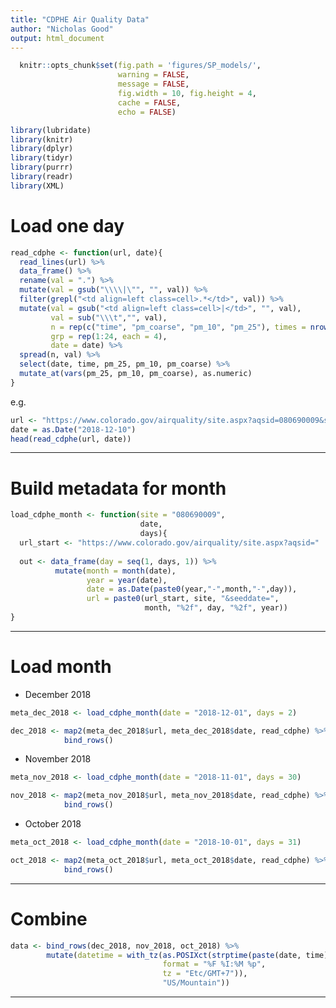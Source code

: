 ```yaml
---
title: "CDPHE Air Quality Data"
author: "Nicholas Good"
output: html_document
---
```


```r
  knitr::opts_chunk$set(fig.path = 'figures/SP_models/',
                        warning = FALSE,
                        message = FALSE,
                        fig.width = 10, fig.height = 4,
                        cache = FALSE,
                        echo = FALSE)
```

```r
library(lubridate)
library(knitr)
library(dplyr)
library(tidyr)
library(purrr)
library(readr)
library(XML)
```

# Load one day

```r
read_cdphe <- function(url, date){
  read_lines(url) %>%
  data_frame() %>%
  rename(val = ".") %>%
  mutate(val = gsub("\\\\|\"", "", val)) %>%
  filter(grepl("<td align=left class=cell>.*</td>", val)) %>%
  mutate(val = gsub("<td align=left class=cell>|</td>", "", val),
         val = sub("\\\t","", val),
         n = rep(c("time", "pm_coarse", "pm_10", "pm_25"), times = nrow(.) / 4),
         grp = rep(1:24, each = 4),
         date = date) %>%
  spread(n, val) %>%
  select(date, time, pm_25, pm_10, pm_coarse) %>%
  mutate_at(vars(pm_25, pm_10, pm_coarse), as.numeric)
}
```

e.g.

```r
url <- "https://www.colorado.gov/airquality/site.aspx?aqsid=080690009&seeddate=12%2f10%2f2018"
date = as.Date("2018-12-10")
head(read_cdphe(url, date))
```

---

# Build metadata for month

```r
load_cdphe_month <- function(site = "080690009",
                             date,
                             days){
  url_start <- "https://www.colorado.gov/airquality/site.aspx?aqsid="
  
  out <- data_frame(day = seq(1, days, 1)) %>%
          mutate(month = month(date),
                 year = year(date),
                 date = as.Date(paste0(year,"-",month,"-",day)),
                 url = paste0(url_start, site, "&seeddate=",
                              month, "%2f", day, "%2f", year))
}
```

---

# Load month

* December 2018

```r
meta_dec_2018 <- load_cdphe_month(date = "2018-12-01", days = 2)

dec_2018 <- map2(meta_dec_2018$url, meta_dec_2018$date, read_cdphe) %>%
            bind_rows()
```

* November 2018

```r
meta_nov_2018 <- load_cdphe_month(date = "2018-11-01", days = 30)

nov_2018 <- map2(meta_nov_2018$url, meta_nov_2018$date, read_cdphe) %>%
            bind_rows()
```

* October 2018

```r
meta_oct_2018 <- load_cdphe_month(date = "2018-10-01", days = 31)

oct_2018 <- map2(meta_oct_2018$url, meta_oct_2018$date, read_cdphe) %>%
            bind_rows()
```

---

# Combine

```r
data <- bind_rows(dec_2018, nov_2018, oct_2018) %>%
        mutate(datetime = with_tz(as.POSIXct(strptime(paste(date, time),
                                  format = "%F %I:%M %p",
                                  tz = "Etc/GMT+7")),
                                  "US/Mountain"))
```

---
